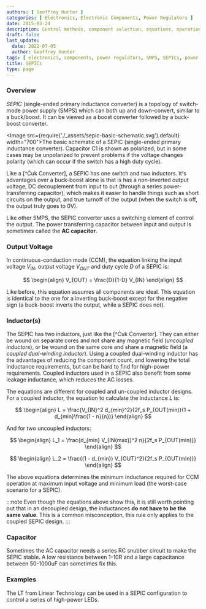 ```yaml
---
authors: [ Geoffrey Hunter ]
categories: [ Electronics, Electronic Components, Power Regulators ]
date: 2015-03-24
description: Control methods, component selection, equations, operation modes, schematics, examples and more info on SEPICs.
draft: false
last_update:
  date: 2022-07-05
  author: Geoffrey Hunter
tags: [ electronics, components, power regulators, SMPS, SEPICs, power electronics, inductor, capacitor, regulation, control methods, constant frequency, current-mode, SNVA555, PCM, peak current mode, CCM, constant current mode ]
title: SEPICs
type: page
---
```


### Overview

_SEPIC_ (single-ended primary inductance converter) is a topology of switch-mode power supply (SMPS) which can both up and down-convert, similar to a buck/boost. It can be viewed as a boost converter followed by a buck-boost converter.

<Image src={require('./_assets/sepic-basic-schematic.svg').default} width="700">The basic schematic of a SEPIC (single-ended primary inductance converter). Capacitor C1 is shown as polarized, but in some cases may be unpolarized to prevent problems if the voltage changes polarity (which can occur if the switch has a high duty cycle).</Image>

Like a [^Ćuk Converter], a SEPIC has one switch and two inductors. It's advantages over a buck-boost alone is that is has a non-inverted output voltage, DC decouplement from input to out (through a series power-transferring capacitor), which makes it easier to handle things such as short circuits on the output, and true turnoff of the output (when the switch is off, the output truly goes to 0V).

Like other SMPS, the SEPIC converter uses a switching element of control the output. The power transferring capacitor between input and output is sometimes called the **AC capacitor**.

### Output Voltage

In continuous-conduction mode (CCM), the equation linking the input voltage $V_{IN}$, output voltage $V_{OUT}$ and duty cycle $D$ of a SEPIC is:

$$
\begin{align}
V_{OUT} = \frac{D}{1-D} V_{IN}
\end{align}
$$

Like before, this equation assumes all components are ideal. This equation is identical to the one for a inverting buck-boost except for the negative sign (a buck-boost inverts the output, while a SEPIC does not).

### Inductor(s)

The SEPIC has two inductors, just like the [^Ćuk Converter]. They can either be wound on separate cores and not share any magnetic field (_uncoupled inductors_), or be wound on the same core and share a magnetic field (a _coupled dual-winding inductor_). Using a coupled dual-winding inductor has the advantages of reducing the component count, and lowering the total inductance requirements, but can be hard to find for high-power requirements. Coupled inductors used in a SEPIC also benefit from some leakage inductance, which reduces the AC losses.

The equations are different for coupled and un-coupled inductor designs. For a coupled inductor, the equation to calculate the inductance $L$ is:

$$
\begin{align}
L = \frac{V_{IN}^2 d_{min}^2}{2f_s P_{OUT(min)}(1 + d_{min}\frac{1 - n}{n})}
\end{align}
$$

And for two uncoupled inductors:

$$
\begin{align}
L_1 = \frac{d_{min} V_{IN(max)}^2 n}{2f_s P_{OUT(min)}}
\end{align}
$$

$$
\begin{align}
L_2 = \frac{(1 - d_{min}) V_{OUT}^2}{2f_s P_{OUT(min)}}
\end{align}
$$

The above equations determines the minimum inductance required for CCM operation at maximum input voltage and minimum load (the worst-case scenario for a SEPIC).

:::note
Even though the equations above show this, it is still worth pointing out that in an decoupled design, the inductances **do not have to be the same value**. This is a common misconception, this rule only applies to the coupled SEPIC design.
:::

### Capacitor

Sometimes the AC capacitor needs a series RC snubber circuit to make the SEPIC stable. A low resistance between 1-10R and a large capacitance between 50-1000uF can sometimes fix this.

### Examples

The LT from Linear Technology can be used in a SEPIC configuration to control a series of high-power LEDs.
